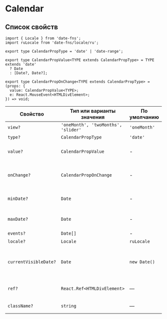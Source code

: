 # Calendar

## Список свойств

```tsx
import { Locale } from 'date-fns';
import ruLocale from 'date-fns/locale/ru';

export type CalendarPropType = 'date' | 'date-range';

export type CalendarPropValue<TYPE extends CalendarPropType> = TYPE extends 'date'
  ? Date
  : [Date?, Date?];

export type CalendarPropOnChange<TYPE extends CalendarPropType> = (props: {
  value: CalendarPropValue<TYPE>;
  e: React.MouseEvent<HTMLDivElement>;
}) => void;
```

| Свойство              | Тип или варианты значения           | По умолчанию | Описание                                                    |
| --------------------- | ----------------------------------- | ------------ | ----------------------------------------------------------- |
| `view?`               | `'oneMonth', 'twoMonths', 'slider'` | `'oneMonth'` | Вид календаря                                               |
| `type?`               | `CalendarPropType`                  | `'date'`     | Тип календаря                                               |
| `value?`              | `CalendarPropValue`                 | -            | Выбранная дата или диапазон дат                             |
| `onChange?`           | `CalendarPropOnChange`              | -            | Обработчик событий выбора даты или диапазона дат            |
| `minDate?`            | `Date`                              | -            | Ограничение выбора дат по меньшей дате                      |
| `maxDate?`            | `Date`                              | -            | Ограничение выбора дат по высшей дате                       |
| `events?`             | `Date[]`                            | -            | События                                                     |
| `locale?`             | `Locale`                            | `ruLocale`   | Локализация                                                 |
| `currentVisibleDate?` | `Date`                              | `new Date()` | Дата которая будет отображена при первом рендере компонента |
| `ref?`                | `React.Ref<HTMLDivElement>`         | —            | Ссылка на корневой DOM-элемент                              |
| `className?`          | `string`                            | —            | Дополнительные CSS-классы                                   |
